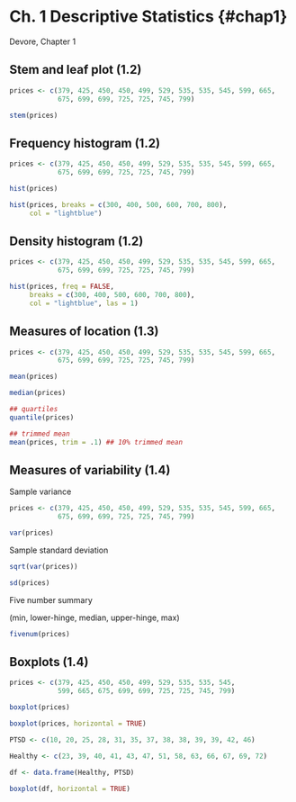 # Ch. 1 Descriptive Statistics {#chap1} {-}

Devore, Chapter 1

## Stem and leaf plot (1.2)

```r
prices <- c(379, 425, 450, 450, 499, 529, 535, 535, 545, 599, 665,
            675, 699, 699, 725, 725, 745, 799)

stem(prices)
```

## Frequency histogram (1.2)

```r
prices <- c(379, 425, 450, 450, 499, 529, 535, 535, 545, 599, 665,
            675, 699, 699, 725, 725, 745, 799)

hist(prices)

hist(prices, breaks = c(300, 400, 500, 600, 700, 800),
     col = "lightblue")
```

## Density histogram (1.2)

```r
prices <- c(379, 425, 450, 450, 499, 529, 535, 535, 545, 599, 665,
            675, 699, 699, 725, 725, 745, 799)

hist(prices, freq = FALSE, 
     breaks = c(300, 400, 500, 600, 700, 800),
     col = "lightblue", las = 1)

```

## Measures of location (1.3)

```r
prices <- c(379, 425, 450, 450, 499, 529, 535, 535, 545, 599, 665,
            675, 699, 699, 725, 725, 745, 799)

mean(prices)

median(prices)

## quartiles
quantile(prices)

## trimmed mean
mean(prices, trim = .1) ## 10% trimmed mean
```

## Measures of variability (1.4)

Sample variance

```r
prices <- c(379, 425, 450, 450, 499, 529, 535, 535, 545, 599, 665,
            675, 699, 699, 725, 725, 745, 799)

var(prices)
```

Sample standard deviation

```r
sqrt(var(prices))

sd(prices)
```


Five number summary 

(min, lower-hinge, median, upper-hinge, max)

```r
fivenum(prices)
```

## Boxplots (1.4)

```r
prices <- c(379, 425, 450, 450, 499, 529, 535, 535, 545,
            599, 665, 675, 699, 699, 725, 725, 745, 799)

boxplot(prices)

boxplot(prices, horizontal = TRUE)

PTSD <- c(10, 20, 25, 28, 31, 35, 37, 38, 38, 39, 39, 42, 46)

Healthy <- c(23, 39, 40, 41, 43, 47, 51, 58, 63, 66, 67, 69, 72)

df <- data.frame(Healthy, PTSD)

boxplot(df, horizontal = TRUE)
```

